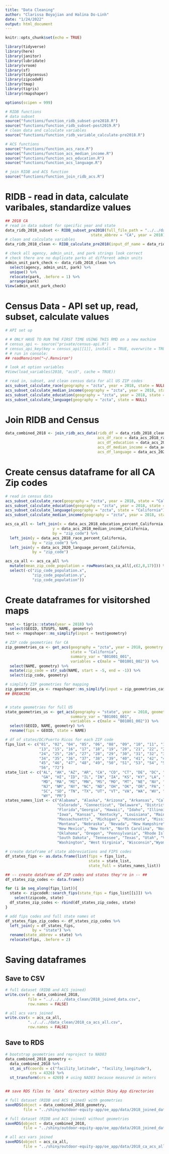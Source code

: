 ```yaml
---
title: "Data Cleaning"
author: "Clarissa Boyajian and Halina Do-Linh"
date: "1/24/2022"
output: html_document
---
```


```r
knitr::opts_chunk$set(echo = TRUE)

library(tidyverse)
library(here)
library(janitor)
library(lubridate)
library(vroom)
library(sf)
library(tidycensus)
library(zipcodeR)
library(tmap)
library(tigris)
library(rmapshaper)

options(scipen = 999)

# RIDB functions
# data subset
source("functions/function_ridb_subset-pre2018.R")
source("functions/function_ridb_subset-post2019.R")
# clean data and calculate variables
source("functions/function_ridb_variable_calculate-pre2018.R")

# ACS functions
source("functions/function_acs_race.R")
source("functions/function_acs_median_income.R")
source("functions/function_acs_education.R")
source("functions/function_acs_language.R")

# join RIDB and ACS function
source("functions/function_join_ridb_acs.R")
```

# RIDB - read in data, calculate varibales, standardize values

```r
## 2018 CA
# read in data subset for specific year and state 
data_ridb_2018_subset <- RIDB_subset_pre2018(full_file_path = "../../data_raw/reservations2018.csv", 
                                      state_abbrev = "CA", year = 2018)
# clean and calculate variables
data_ridb_2018_clean <- RIDB_calculate_pre2018(input_df_name = data_ridb_2018_subset)
```

```r
# check all agency, admin_unit, and park strings look correct
# check there are no duplicate parks at different admin units
admin_unit_park_check <- data_ridb_2018_clean %>% 
  select(agency, admin_unit, park) %>% 
  unique() %>% 
  relocate(park, .before = 1) %>% 
  arrange(park)
View(admin_unit_park_check)
```



# Census Data - API set up, read, subset, calculate values

```r
# API set up

# # ONLY HAVE TO RUN THE FIRST TIME USING THIS RMD on a new machine
# census_api <- source("private/census-api.R")
# census_api_key(key = census_api[[1]], install = TRUE, overwrite = TRUE)
# # run in console:
## readRenviron("~/.Renviron")

# look at option variables
#View(load_variables(2018, "acs5", cache = TRUE))
```

```r
# read in, subset, and clean census data for all US ZIP codes
acs_subset_calculate_race(geography = "zcta", year = 2018, state = NULL)
acs_subset_calculate_median_income(geography = "zcta", year = 2018, state = NULL)
acs_subset_calculate_education(geography = "zcta", year = 2018, state = NULL)
acs_subset_calculate_language(geography = "zcta", state = NULL)
```


# Join RIDB and Census

```r
data_combined_2018 <- join_ridb_acs_data(ridb_df = data_ridb_2018_clean,
                                         acs_df_race = data_acs_2018_race_percent,
                                         acs_df_education = data_acs_2018_education_percent,
                                         acs_df_median_income = data_acs_2018_median_income,
                                         acs_df_language = data_acs_2020_language_percent)
```


# Create census dataframe for all CA Zip codes

```r
# read in census data
acs_subset_calculate_race(geography = "zcta", year = 2018, state = "California")
acs_subset_calculate_education(geography = "zcta", year = 2018, state = "California")
acs_subset_calculate_language(geography = "zcta", state = "California")
acs_subset_calculate_median_income(geography = "zcta", year = 2018, state = "California")
```

```r
acs_ca_all <- left_join(x = data_acs_2018_education_percent_California,
                     y = data_acs_2018_median_income_California,
                     by = "zip_code") %>% 
  left_join(y = data_acs_2018_race_percent_California,
            by = "zip_code") %>% 
  left_join(y = data_acs_2020_language_percent_California,
            by = "zip_code")

acs_ca_all <- acs_ca_all %>% 
  mutate(mean_zip_code_population = rowMeans(acs_ca_all[,c(2,8,17)])) %>% 
  select(-c("zip_code_population.x", 
            "zip_code_population.y",
            "zip_code_population"))
```


# Create dataframes for visitorshed maps

```r
test <- tigris::states(year = 2018) %>% 
  select(GEOID, STUSPS, NAME, geometry)
test <- rmapshaper::ms_simplify(input = test$geometry)
```



```r
# ZIP code geometries for CA
zip_geometries_ca <- get_acs(geography = "zcta", year = 2018, geometry = TRUE, 
                             state = "California",
                             summary_var = "B01001_001",
                             variables = c(male = "B01001_002")) %>% 
  select(NAME, geometry) %>% 
  mutate(zip_code = str_sub(NAME, start = -5, end = -1)) %>% 
  select(zip_code, geometry) 

# simplify ZIP geometries for mapping
zip_geometries_ca <- rmapshaper::ms_simplify(input = zip_geometries_ca$geometry)
## BREAKING


# state geometries for full US
state_geometries_us <- get_acs(geography = "state", year = 2018, geometry = TRUE, 
                             summary_var = "B01001_001",
                             variables = c(male = "B01001_002")) %>% 
  select(GEOID, NAME, geometry) %>% 
  rename(fips = GEOID, state = NAME)
```


```r
# df of states/DC/Puerto Ricos for each ZIP code
fips_list <- c("01", "02", "04", "05", "06", "08", "09", "10", "11", "12", 
               "13", "15", "16", "17", "18", "19", "20", "21", "22", "23", 
               "24", "25", "26", "27", "28", "29", "30", "31", "32", "33", 
               "34", "35", "36", "37", "38", "39", "40", "41", "42", "44", 
               "45", "46", "47", "48", "49", "50", "51", "53", "54", "55", 
               "56", "72")
state_list <- c("AL", "AK", "AZ", "AR", "CA", "CO", "CT", "DE", "DC", "FL",
                "GA", "HI", "ID", "IL", "IN", "IA", "KS", "KY", "LA", "ME",
                "MD", "MA", "MI", "MN", "MS", "MO", "MT", "NE", "NV", "NH",
                "NJ", "NM", "NY", "NC", "ND", "OH", "OK", "OR", "PA", "RI",
                "SC", "SD", "TN", "TX", "UT", "VT", "VA", "WA", "WV", "WI",
                "WY", "PR")
states_names_list <- c("Alabama", "Alaska", "Arizona", "Arkansas", "California", 
                       "Colorado", "Connecticut", "Delaware", "District of Columbia", 
                       "Florida","Georgia", "Hawaii", "Idaho", "Illinois", "Indiana", 
                       "Iowa", "Kansas", "Kentucky", "Louisiana", "Maine","Maryland", 
                       "Massachusetts", "Michigan", "Minnesota", "Mississippi", "Missouri", 
                       "Montana", "Nebraska", "Nevada", "New Hampshire","New Jersey", 
                       "New Mexico", "New York", "North Carolina", "North Dakota", "Ohio", 
                       "Oklahoma", "Oregon", "Pennsylvania", "Rhode Island","South Carolina", 
                       "South Dakota", "Tennessee", "Texas", "Utah", "Vermont", "Virginia", 
                       "Washington", "West Virginia", "Wisconsin","Wyoming", "Puerto Rico")
```


```r
# create dataframe of state abbreviations and FIPS codes
df_states_fips <- as.data.frame(list(fips = fips_list,
                                     state = state_list,
                                     state_full = states_names_list))

## -- create dataframe of ZIP codes and states they're in -- ##
df_states_zip_codes <- data.frame()

for (i in seq_along(fips_list)){
  state <- zipcodeR::search_fips(state_fips = fips_list[[i]]) %>% 
    select(zipcode, state)
  df_states_zip_codes <- rbind(df_states_zip_codes, state)
}

# add fips codes and full state names ot 
df_states_fips_zip_codes <- df_states_zip_codes %>% 
  left_join(y = df_states_fips,
            by = "state") %>% 
  rename(state_abbrev = state) %>% 
  relocate(fips, .before = 2)


```




# Saving dataframes

## Save to CSV

```r
# full dataset (RIDB and ACS joined)
write.csv(x = data_combined_2018, 
          file = "../../../data_clean/2018_joined_data.csv", 
          row.names = FALSE)

# all acs vars joined
write.csv(x = acs_ca_all,
          "../../../data_clean/2018_ca_acs_all.csv",
          row.names = FALSE)
```

## Save to RDS

```r
# bootstrap geometries and reproject to NAD83
data_combined_2018_geometry <- 
  data_combined_2018 %>% 
  st_as_sf(coords = c("facility_latitude", "facility_longitude"),
           crs = 4326) %>% 
  st_transform(crs = 4269) # using NAD83 because measured in meters


## save RDS files to `data` directory within Shiny App directories

# full dataset (RIDB and ACS joined) with geometries
saveRDS(object = data_combined_2018_geometry,
        file = "../shiny/outdoor-equity-app/oe_app/data/2018_joined_data_geometries.rds")

# full dataset (RIDB and ACS joined) without geometries
saveRDS(object = data_combined_2018,
        file = "../shiny/outdoor-equity-app/oe_app/data/2018_joined_data.rds")

# all acs vars joined
saveRDS(object = acs_ca_all,
        file = "../shiny/outdoor-equity-app/oe_app/data/2018_ca_acs_all.rds")
```



